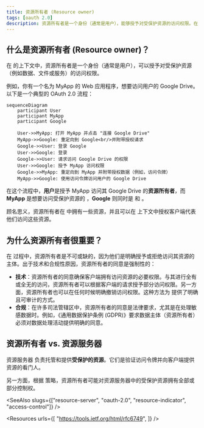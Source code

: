 ```yaml
---
title: 资源所有者 (Resource owner)
tags: [oauth 2.0]
description: 资源所有者是一个身份（通常是用户），能够授予对受保护资源的访问权限。在 OAuth 2.0 中，资源所有者可以授权客户端代表他们访问资源服务器中的资源。
---
```


## 什么是资源所有者 (Resource owner)？

在 <Ref slug="oauth-2.0" /> 的上下文中，资源所有者是一个身份（通常是用户），可以授予对受保护资源（例如数据、文件或服务）的访问权限。

例如，你有一个名为 MyApp 的 Web 应用程序，想要访问用户的 Google Drive。以下是一个典型的 OAuth 2.0 流程：

```mermaid
sequenceDiagram
    participant User
    participant MyApp
    participant Google

    User->>MyApp: 打开 MyApp 并点击 "连接 Google Drive"
    MyApp->>Google: 重定向到 Google<br/>并附带授权请求
    Google->>User: 登录 Google
    User->>Google: 登录
    Google->>User: 请求访问 Google Drive 的权限
    User->>Google: 授予 MyApp 访问权限
    Google->>MyApp: 重定向到 MyApp 并附带授权数据（例如，访问令牌）
    MyApp->>Google: 使用访问令牌访问用户的 Google Drive
```

在这个流程中，**用户**是授予 MyApp 访问其 Google Drive 的**资源所有者**，而 **MyApp** 是想要访问受保护资源的 <Ref slug="client" />，**Google** 则同时是 <Ref slug="authorization-server" /> 和 <Ref slug="resource-server" />。

顾名思义，资源所有者在 <Ref slug="resource-server" /> 中拥有一些资源，并且可以在 <Ref slug="oauth-2.0" /> 上下文中授权客户端代表他们访问这些资源。

## 为什么资源所有者很重要？

在 <Ref slug="authorization" /> 过程中，资源所有者是不可或缺的，因为他们是明确授予或拒绝访问其资源的主体。出于技术和合规性原因，资源所有者的同意是强制性的：

- **技术**：资源所有者的同意确保客户端拥有访问资源的必要权限。与其进行全有或全无的访问，资源所有者可以根据客户端的请求授予部分访问权限。另一方面，资源所有者也可以在任何时候明确撤销访问权限。这种方法为 <Ref slug="access-control" /> 提供了明确且可审计的方式。
- **合规**：在许多司法管辖区中，资源所有者的同意是法律要求，尤其是在处理敏感数据时。例如，《通用数据保护条例 (GDPR)》要求数据主体（资源所有者）必须对数据处理活动提供明确的同意。

## 资源所有者 vs. 资源服务器

<Ref slug="resource-server">资源服务器</Ref> 负责托管和提供**受保护的资源**。它们是验证访问令牌并向客户端提供资源的看门人。

另一方面，根据 <Ref slug="access-control" /> 策略，资源所有者可能对资源服务器中的受保护资源拥有全部或部分控制权。

<SeeAlso slugs={["resource-server", "oauth-2.0", "resource-indicator", "access-control"]} />

<Resources
  urls={[
    "https://tools.ietf.org/html/rfc6749",
  ]}
/>
